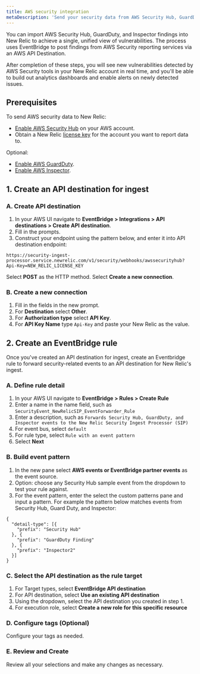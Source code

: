```yaml
---
title: AWS security integration
metaDescription: 'Send your security data from AWS Security Hub, GuardDuty, and inspector directly to New Relic.'
---
```

You can import AWS Security Hub, GuardDuty, and Inspector findings into New Relic to achieve a single, unified view of vulnerabilities. The process uses EventBridge to post findings from AWS Security reporting services via an AWS API Destination.

After completion of these steps, you will see new vulnerabilities detected by AWS Security tools in your New Relic account in real time, and you'll be able to build out analytics dashboards and enable alerts on newly detected issues.

## Prerequisites

To send AWS security data to New Relic:
- [Enable AWS Security Hub](https://docs.aws.amazon.com/securityhub/latest/userguide/securityhub-settingup.html) on your AWS account. 
- Obtain a New Relic [license key](/docs/accounts-partnerships/install-new-relic/account-setup/license-key) for the account you want to report data to.

Optional: 
- [Enable AWS GuardDuty](https://docs.aws.amazon.com/guardduty/latest/ug/guardduty_settingup.html).
- [Enable AWS Inspector](https://docs.aws.amazon.com/inspector/latest/user/getting_started_tutorial.html).

## 1. Create an API destination for ingest

### A. Create API destination

1. In your AWS UI navigate to **EventBridge > Integrations > API destinations > Create API destination**.
2. Fill in the prompts.
3. Construct your endpoint using the pattern below, and enter it into API destination endpoint:

```
https://security-ingest-processor.service.newrelic.com/v1/security/webhooks/awssecurityhub?Api-Key=NEW_RELIC_LICENSE_KEY
```

Select **POST** as the HTTP method.
Select **Create a new connection**.

### B. Create a new connection
1. Fill in the fields in the new prompt.
2. For **Destination** select **Other**.
3. For **Authorization type** select **API Key**.
4. For **API Key Name** type `Api-Key` and paste your New Relic <LicenseKey/> as the value.

## 2. Create an EventBridge rule

Once you've created an API destination for ingest, create an Eventbridge rule to forward security-related events to an API destination for New Relic's ingest.

### A. Define rule detail

1. In your AWS UI navigate to **EventBridge > Rules > Create Rule**
2. Enter a name in the name field, such as `SecurityEvent_NewRelicSIP_EventForwarder_Rule`
3. Enter a description, such as `Forwards Security Hub, GuardDuty, and Inspector events to the New Relic Security Ingest Processor (SIP)`
4. For event bus, select `default`
5. For rule type, select `Rule with an event pattern`
6. Select **Next**

### B. Build event pattern

1. In the new pane select **AWS events or EventBridge partner events** as the event source.
2. Option: choose any Security Hub sample event from the dropdown to test your rule against. 
3. For the event pattern, enter the select the custom patterns pane and input a pattern. For example the pattern below matches events from Security Hub, Guard Duty, and Inspector:

```
{
  "detail-type": [{
    "prefix": "Security Hub"
  }, {
    "prefix": "GuardDuty Finding"
  }, {
    "prefix": "Inspector2"
  }]
}
```

### C. Select the API destination as the rule target

1. For Target types, select **EventBridge API destination**
2. For API destination, select **Use an existing API destination**
3. Using the dropdown, select the API destination you created in step 1.
4. For execution role, select **Create a new role for this specific resource**

### D. Configure tags (Optional)

Configure your tags as needed.

### E.  Review and Create

Review all your selections and make any changes as necessary. 



